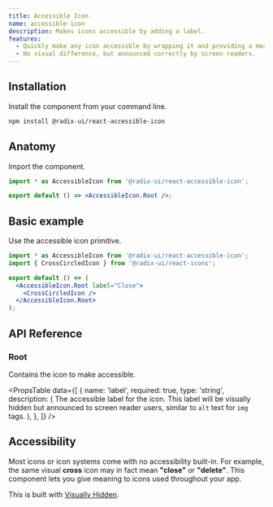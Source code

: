 ```yaml
---
title: Accessible Icon
name: accessible-icon
description: Makes icons accessible by adding a label.
features:
  - Quickly make any icon accessible by wrapping it and providing a meaningful label.
  - No visual difference, but announced correctly by screen readers.
---
```


## Installation

Install the component from your command line.

```bash
npm install @radix-ui/react-accessible-icon
```

## Anatomy

Import the component.

```jsx
import * as AccessibleIcon from '@radix-ui/react-accessible-icon';

export default () => <AccessibleIcon.Root />;
```

## Basic example

Use the accessible icon primitive.

```jsx live manual
import * as AccessibleIcon from '@radix-ui/react-accessible-icon';
import { CrossCircledIcon } from '@radix-ui/react-icons';

export default () => (
  <AccessibleIcon.Root label="Close">
    <CrossCircledIcon />
  </AccessibleIcon.Root>
);
```

## API Reference

### Root

Contains the icon to make accessible.

<PropsTable
  data={[
    {
      name: 'label',
      required: true,
      type: 'string',
      description: (
        <span>
          The accessible label for the icon. This label will be
          visually hidden but announced to screen reader users,
          similar to <Code>alt</Code> text for <Code>img</Code>
          tags.
        </span>
      ),
    },
  ]}
/>

## Accessibility

Most icons or icon systems come with no accessibility built-in. For example, the same visual **cross** icon may in fact mean **"close"** or **"delete"**. This component lets you give meaning to icons used throughout your app.

This is built with [Visually Hidden](./visually-hidden).
